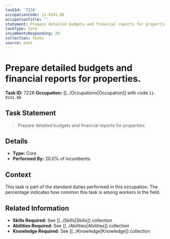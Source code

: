 ```yaml
---
taskId: '7228'
occupationCode: 11-9141.00
occupationTitle: ''
statement: Prepare detailed budgets and financial reports for properties.
taskType: Core
incumbentsResponding: 20
collection: Tasks
source: onet
---
```

# Prepare detailed budgets and financial reports for properties.

**Task ID:** 7228
**Occupation:** [[../Occupations|Occupation]] with code `11-9141.00`

## Task Statement

> Prepare detailed budgets and financial reports for properties.

## Details

- **Type:** Core
- **Performed By:** 20.0% of incumbents

## Context

This task is part of the standard duties performed in this occupation. The percentage indicates how common this task is among workers in the field.

## Related Information

- **Skills Required:** See [[../Skills|Skills]] collection
- **Abilities Required:** See [[../Abilities|Abilities]] collection
- **Knowledge Required:** See [[../Knowledge|Knowledge]] collection
